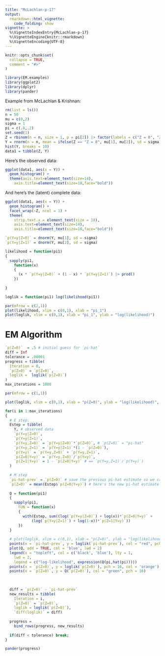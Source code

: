 ```yaml
---
title: "McLachlan-p-17"
output: 
  rmarkdown::html_vignette:
    code_folding: show
vignette: >
  %\VignetteIndexEntry{McLachlan-p-17}
  %\VignetteEngine{knitr::rmarkdown}
  %\VignetteEncoding{UTF-8}
---
```


```r
knitr::opts_chunk$set(
  collapse = TRUE,
  comment = "#>"
)
```


```r
library(EM.examples)
library(ggplot2)
library(dplyr)
library(pander)
```

Example from McLachlan & Krishnan:

```r
rm(list = ls())
n = 50
mu = c(0,2)
sigma = 1
pi = c(.8,.2)
set.seed(1)
Z = rbinom(n = n, size = 1, p = pi[2]) |> factor(labels = c("Z = 0", "Z = 1"))
Y = rnorm(n = n, mean = ifelse(Z == "Z = 0", mu[1], mu[2]), sd = sigma)
hist(Y, breaks = 10)
data1 = tibble(Z, Y)

```

Here's the observed data:

```r
ggplot(data1, aes(x = Y)) +
  geom_histogram() +
  theme(axis.text=element_text(size=14),
    axis.title=element_text(size=18,face="bold"))

```

And here's the (latent) complete data:

```r
ggplot(data1, aes(x = Y)) +
  geom_histogram() +
  facet_wrap(~Z, ncol = 1) +
  theme(
    strip.text.x = element_text(size = 18),
    axis.text=element_text(size=14),
    axis.title=element_text(size=18,face="bold"))

```

```r

`p(Y=y|Z=0)` = dnorm(Y, mu[1], sd = sigma)
`p(Y=y|Z=1)` = dnorm(Y, mu[2], sd = sigma)

likelihood = function(pi1)
{
  sapply(pi1, 
    function(x)
    {
      (x * `p(Y=y|Z=0)` + (1 - x) * `p(Y=y|Z=1)`) |> prod()
    })
  
}

loglik = function(pi1) log(likelihood(pi1))

par(mfrow = c(2,1))
plot(likelihood, xlim = c(0,1), xlab = "pi_1")
plot(loglik, xlim = c(0,1), xlab = "pi_1", ylab = "log(likelihood)")
```

# EM Algorithm

```r

`p(Z=0)`  = .5 # initial guess for `pi-hat`
diff = Inf
tolerance = .00001
progress = tibble(
  Iteration = 0,
  `p(Z=0)` = `p(Z=0)`,
  loglik =  loglik(`p(Z=0)`)
)
max_iterations = 1000

par(mfrow = c(1,1))

plot(loglik, xlim = c(0,1), xlab = "p(Z=0)", ylab = "log(likelihood)", lwd = 2)

for(i in 1:max_iterations)
{
  # E step:
  Estep = tibble(
    Y, # observed data
    `p(Y=y|Z=0)`,
    `p(Y=y|Z=1)`,
    `p(Y=y,Z=0)` = `p(Y=y|Z=0)`*`p(Z=0)`, # `p(Z=0)` = "pi-hat"
    `p(Y=y,Z=1)` = `p(Y=y|Z=1)`*(1 - `p(Z=0)`),
    `p(Y=y)` = `p(Y=y,Z=0)` + `p(Y=y,Z=1)`,
    `p(Z=0|Y=y)` = `p(Y=y,Z=0)`/`p(Y=y)`,
    `p(Z=1|Y=y)` = 1 - `p(Z=0|Y=y)` # == `p(Y=y,Z=1)`/`p(Y=y)`)
  )
  
  # M step
  `pi-hat-prev` = `p(Z=0)` # save the previous pi-hat estimate so we can graph our progress
  `p(Z=0)` = mean(Estep$`p(Z=0|Y=y)`) # here's the new pi-hat estimate
  
  Q = function(pi1)
  {
    sapply(pi1, 
      FUN = function(x)
      {
        with(Estep, sum((log(`p(Y=y|Z=0)`) + log(x))*`p(Z=0|Y=y)` +
            (log(`p(Y=y|Z=1)`) + log(1-x))*`p(Z=1|Y=y)`))
      })
  }
  
  # plot(loglik, xlim = c(0,1), xlab = "p(Z=0)", ylab = "log(likelihood)", lwd = 2)
  points(x = `pi-hat-prev`, y = loglik(`pi-hat-prev`), col = "red", pch = 16)
  plot(Q, add = TRUE, col = 'blue', lwd = 2)
  legend(x = "topleft", col = c('black', 'blue'), lty = 1, 
    lwd = 2,
    legend = c("log-likelihood", expression(Q(pi,hat(pi)))))
  points(x = `p(Z=0)`, y = loglik(`p(Z=0)`), pch = 16, col = 'orange')
  points(x = `p(Z=0)`, y = Q(`p(Z=0)`), col = "green", pch = 16)
  
  
  
  diff = `p(Z=0)` - `pi-hat-prev`
  new_results = tibble(
    Iteration = i,
    `p(Z=0)` = `p(Z=0)`,
    loglik = loglik(`p(Z=0)`),
    `diff(loglik)` = diff)
  
  progress = 
    bind_rows(progress, new_results)
  
  if(diff < tolerance) break;  
}

pander(progress)


```



